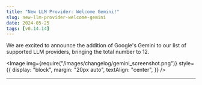 ```yaml
---
title: "New LLM Provider: Welcome Gemini!"
slug: new-llm-provider-welcome-gemini
date: 2024-05-25
tags: [v0.14.14]
---
```







We are excited to announce the addition of Google's Gemini to our list of supported LLM providers, bringing the total number to 12.

<Image img={require("/images/changelog/gemini_screenshot.png")}
    style={{
      display: "block",
      margin: "20px auto",
      textAlign: "center",
    }}
 />

---

